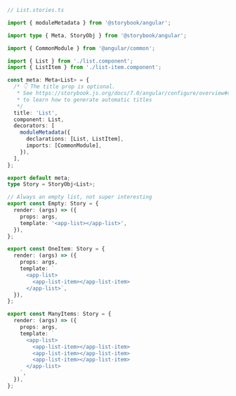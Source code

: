 ```ts
// List.stories.ts

import { moduleMetadata } from '@storybook/angular';

import type { Meta, StoryObj } from '@storybook/angular';

import { CommonModule } from '@angular/common';

import { List } from './list.component';
import { ListItem } from './list-item.component';

const meta: Meta<List> = {
  /* 👇 The title prop is optional.
   * See https://storybook.js.org/docs/7.0/angular/configure/overview#configure-story-loading
   * to learn how to generate automatic titles
   */
  title: 'List',
  component: List,
  decorators: [
    moduleMetadata({
      declarations: [List, ListItem],
      imports: [CommonModule],
    }),
  ],
};

export default meta;
type Story = StoryObj<List>;

// Always an empty list, not super interesting
export const Empty: Story = {
  render: (args) => ({
    props: args,
    template: '<app-list></app-list>',
  }),
};

export const OneItem: Story = {
  render: (args) => ({
    props: args,
    template: `
      <app-list>
        <app-list-item></app-list-item>
      </app-list>`,
  }),
};

export const ManyItems: Story = {
  render: (args) => ({
    props: args,
    template: `
      <app-list>
        <app-list-item></app-list-item>
        <app-list-item></app-list-item>
        <app-list-item></app-list-item>
      </app-list>
    `,
  }),
};
```